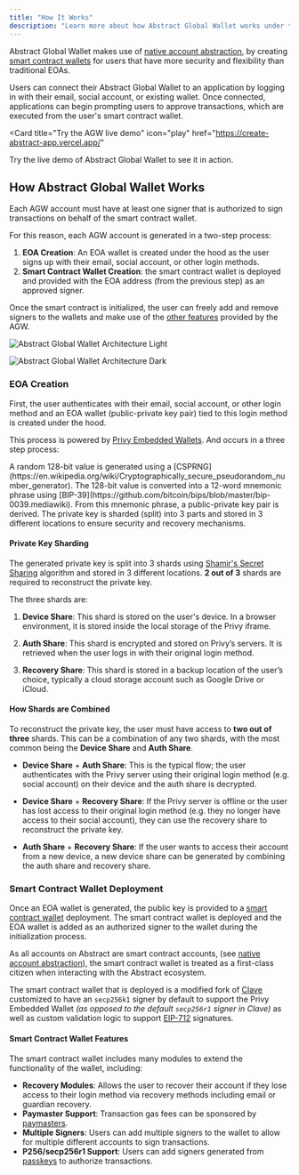 ```yaml
---
title: "How It Works"
description: "Learn more about how Abstract Global Wallet works under the hood."
---
```


Abstract Global Wallet makes use of [native account abstraction](/how-abstract-works/native-account-abstraction),
by creating [smart contract wallets](/how-abstract-works/native-account-abstraction/smart-contract-wallets)
for users that have more security and flexibility than traditional EOAs.

Users can connect their Abstract Global Wallet to an application by logging in with their email, social account, or existing wallet.
Once connected, applications can begin prompting users to approve transactions, which are executed from the
user's smart contract wallet.

<Card
  title="Try the AGW live demo"
  icon="play"
  href="https://create-abstract-app.vercel.app/"
>
  Try the live demo of Abstract Global Wallet to see it in action.
</Card>

## How Abstract Global Wallet Works

Each AGW account must have at least one signer that is authorized to sign transactions on behalf of the
smart contract wallet.

For this reason, each AGW account is generated in a two-step process:

1. **EOA Creation**: An EOA wallet is created under the hood as the user signs up with their email, social account,
   or other login methods.
2. **Smart Contract Wallet Creation**: the smart contract wallet is deployed and provided with the EOA address
   (from the previous step) as an approved signer.

Once the smart contract is initialized, the user can freely add and remove signers to the wallets
and make use of the [other features](#smart-contract-wallet-features)
provided by the AGW.

<img
  className="block dark:hidden"
  src="/images/agw-diagram.jpeg"
  alt="Abstract Global Wallet Architecture Light"
/>

<img
  className="hidden dark:block"
  src="/images/agw-diagram.jpeg"
  alt="Abstract Global Wallet Architecture Dark"
/>
### EOA Creation

First, the user authenticates with their email, social account, or other login method and
an EOA wallet (public-private key pair) tied to this login method is created under the hood.

This process is powered by
[Privy Embedded Wallets](https://docs.privy.io/guide/react/wallets/embedded/creation#automatic).
And occurs in a three step process:

<Steps>
  <Step title="Random Bit Generation">
    A random 128-bit value is generated using a
    [CSPRNG](https://en.wikipedia.org/wiki/Cryptographically_secure_pseudorandom_number_generator).
  </Step>
  <Step title="Keypair Generation">
    The 128-bit value is converted into a 12-word mnemonic phrase using
    [BIP-39](https://github.com/bitcoin/bips/blob/master/bip-0039.mediawiki).
    From this mnemonic phrase, a public-private key pair is derived.
  </Step>
  <Step title="Private Key Sharding">
    The private key is sharded (split) into 3 parts and stored in 3 different
    locations to ensure security and recovery mechanisms.
  </Step>
</Steps>

#### Private Key Sharding

The generated private key is split into 3 shards using
[Shamir's Secret Sharing](https://en.wikipedia.org/wiki/Shamir%27s_Secret_Sharing)
algorithm and stored in 3 different locations.
**2 out of 3** shards are required to reconstruct the private key.

The three shards are:

1. **Device Share**: This shard is stored on the user's device. In a browser environment,
   it is stored inside the local storage of the Privy iframe.

2. **Auth Share**: This shard is encrypted and stored on Privy&rsquo;s servers. It is retrieved
   when the user logs in with their original login method.

3. **Recovery Share**: This shard is stored in a backup location of the user&rsquo;s choice, typically
   a cloud storage account such as Google Drive or iCloud.

#### How Shards are Combined

To reconstruct the private key, the user must have access to **two out of three** shards. This can be a combination of any two shards, with the most common being the **Device Share** and **Auth Share**.

- **Device Share** + **Auth Share**: This is the typical flow; the user authenticates with the Privy server
  using their original login method (e.g. social account) on their device and the auth share is decrypted.

- **Device Share** + **Recovery Share**: If the Privy server is offline or the user has lost access to their
  original login method (e.g. they no longer have access to their social account), they can use the recovery
  share to reconstruct the private key.

- **Auth Share** + **Recovery Share**: If the user wants to access their account from a new device,
  a new device share can be generated by combining the auth share and recovery share.

### Smart Contract Wallet Deployment

Once an EOA wallet is generated, the public key is provided to a
[smart contract wallet](/how-abstract-works/native-account-abstraction/smart-contract-wallets) deployment.
The smart contract wallet is deployed and the EOA wallet is added as an authorized signer to the wallet during
the initialization process.

As all accounts on Abstract are smart contract accounts,
(see [native account abstraction](/how-abstract-works/native-account-abstraction)),
the smart contract wallet is treated as a first-class citizen when interacting with the Abstract ecosystem.

The smart contract wallet that is deployed is a modified fork of
[Clave](https://github.com/getclave/clave-contracts) customized to have an `secp256k1`
signer by default to support the Privy Embedded Wallet _(as opposed to the default `secp256r1` signer in Clave)_
as well as custom validation logic to support [EIP-712](https://eips.ethereum.org/EIPS/eip-712) signatures.

#### Smart Contract Wallet Features

The smart contract wallet includes many modules to extend the functionality of the wallet, including:

- **Recovery Modules**: Allows the user to recover their account if they lose access to their login method via recovery methods
  including email or guardian recovery.
- **Paymaster Support**: Transaction gas fees can be sponsored by [paymasters](/how-abstract-works/native-account-abstraction/paymasters).
- **Multiple Signers**: Users can add multiple signers to the wallet to allow for multiple different
  accounts to sign transactions.
- **P256/secp256r1 Support**: Users can add signers generated from [passkeys](https://fidoalliance.org/passkeys/)
  to authorize transactions.
